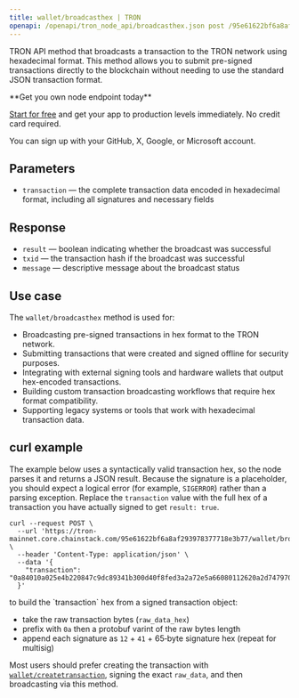 ---
title: wallet/broadcasthex | TRON
openapi: /openapi/tron_node_api/broadcasthex.json post /95e61622bf6a8af293978377718e3b77/wallet/broadcasthex
---

TRON API method that broadcasts a transaction to the TRON network using hexadecimal format. This method allows you to submit pre-signed transactions directly to the blockchain without needing to use the standard JSON transaction format.

<Check>
**Get you own node endpoint today**

[Start for free](https://console.chainstack.com/) and get your app to production levels immediately. No credit card required.

You can sign up with your GitHub, X, Google, or Microsoft account.
</Check>

## Parameters

* `transaction` — the complete transaction data encoded in hexadecimal format, including all signatures and necessary fields

## Response

* `result` — boolean indicating whether the broadcast was successful
* `txid` — the transaction hash if the broadcast was successful
* `message` — descriptive message about the broadcast status

## Use case

The `wallet/broadcasthex` method is used for:

* Broadcasting pre-signed transactions in hex format to the TRON network.
* Submitting transactions that were created and signed offline for security purposes.
* Integrating with external signing tools and hardware wallets that output hex-encoded transactions.
* Building custom transaction broadcasting workflows that require hex format compatibility.
* Supporting legacy systems or tools that work with hexadecimal transaction data.

## curl example

The example below uses a syntactically valid transaction hex, so the node parses it and returns a JSON result. Because the signature is a placeholder, you should expect a logical error (for example, `SIGERROR`) rather than a parsing exception. Replace the `transaction` value with the full hex of a transaction you have actually signed to get `result: true`.

```shell Shell
curl --request POST \
  --url 'https://tron-mainnet.core.chainstack.com/95e61622bf6a8af293978377718e3b77/wallet/broadcasthex' \
  --header 'Content-Type: application/json' \
  --data '{
    "transaction": "0a84010a025e4b220847c9dc89341b300d40f8fed3a2a72e5a66080112620a2d747970652e676f6f676c65617069732e636f6d2f70726f746f636f6c2e5472616e73666572436f6e747261637412310a1541608f8da72479edc7dd921e4c30bb7e7cddbe722e121541e9d79cc47518930bc322d9bf7cddd260a0260a8d18e8077093afd0a2a72e1241deadbeefcafebabefacec0011234abcd0badf00d9999777755553333222211114321dcba0f0ff0f013579bdf2468ace0987654321a2b3c4d5e6f7a8b9c0deeff1b"
  }'
```

<Tip>
to build the `transaction` hex from a signed transaction object:

- take the raw transaction bytes (`raw_data_hex`)
- prefix with `0a` then a protobuf varint of the raw bytes length
- append each signature as `12` + `41` + 65‑byte signature hex (repeat for multisig)

Most users should prefer creating the transaction with [`wallet/createtransaction`](/reference/tron-createtransaction), signing the exact `raw_data`, and then broadcasting via this method.
</Tip>
